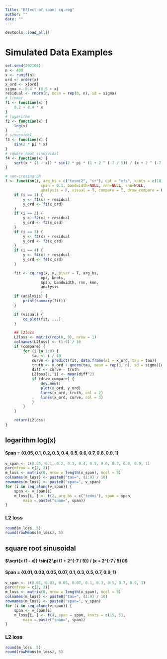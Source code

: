 ```yaml
---
Title: "Effect of span: cq.reg"
author: ""
date: ""
---
```


```r
devtools::load_all()
```

# Simulated Data Examples
```r
set.seed(202104)
n <- 400
x <- runif(n)
ord <- order(x)
x_ord <- x[ord]
sigma <- 0.4 * (0.5 + x)
residual <- rnorm(n, mean = rep(0, n), sd = sigma)
# linear
f1 <- function(x) {
    0.2 + 0.4 * x
}
# logarithm
f2 <- function(x) {
    log(x)
}
# sinusoidal
f3 <- function(x) {
    sin(2 * pi * x)
}
# square root sinusoidal
f4 <- function(x) {
    sqrt(x * (1 - x)) * sin(2 * pi * (1 + 2 ^ (-7 / 5)) / (x + 2 ^ (-7 / 5)))
}

# non-crosing QR
f <- function(i, arg_bs = c("tesmi2", "cr"), opt = "efs", knots = c(10, 10),
                span = 0.1, bandwidth=NULL, rnn=NULL, knn=NULL,
                analysis = F, visual = T, compare = T, draw_compare = F, ...) {
    if (i == 1) {
        y <- f1(x) + residual
        y_ord <- f1(x_ord)
    }
    if (i == 2) {
        y <- f2(x) + residual
        y_ord <- f2(x_ord)
    }
    if (i == 3) {
        y <- f3(x) + residual
        y_ord <- f3(x_ord)
    }
    if (i == 4) {
        y <- f4(x) + residual
        y_ord <- f4(x_ord)
    }

    fit <- cq.reg(x, y, bivar = T, arg_bs,
                opt, knots,
                span, bandwidth, rnn, knn,
                analysis
                )
    if (analysis) {
        print(summary(fit))
    }

    if (visual) {
        cq_plot(fit, ...)
    }

    ## l2loss
    L2loss <- matrix(rep(0, 9), nrow = 1)
    colnames(L2loss) <- (1:9) / 10
    if (compare) {
        for (i in 1:9) {
            tau <- i / 10
            curve <- predict(fit, data.frame(x1 = x_ord, tau = tau))
            truth <- y_ord + qnorm(tau, mean = rep(0, n), sd = sigma)[ord]
            diff <- curve - truth
            L2loss[1, i] <- mean(diff^2)
            if (draw_compare) {
                dev.new()
                plot(x_ord, y_ord)
                lines(x_ord, truth, col = 2)
                lines(x_ord, curve, col = 3)
            }
        }
    }

    return(L2loss)
}
```

## logarithm log(x)
#### Span = $\{0.05, 0.1, 0.2, 0.3, 0.4, 0.5, 0.6, 0.7, 0.8, 0.9, 1\}$
```r
v_span <- c(0.05, 0.1, 0.2, 0.3, 0.4, 0.5, 0.6, 0.7, 0.8, 0.9, 1)
par(mfrow = c(2, 2))
m_loss <- matrix(0, nrow = length(v_span), ncol = 9)
colnames(m_loss) <- paste0("tau=", (1:9) / 10)
rownames(m_loss) <- paste0("span=", v_span)
for (i in seq_along(v_span)) {
    span <- v_span[i]
    m_loss[i, ] <- f(2, arg_bs = c("tedmi"), span = span,
        main = paste("span=", span))
}
```

### L2 loss
```r
round(m_loss, 5)
round(rowMeans(m_loss), 5)
```
## square root sinusoidal
#### $\sqrt{x (1 - x)}  \sin(2  \pi  (1 + 2^{-7 / 5}) / (x + 2^{-7 / 5}))$
#### Span = $\{0.01, 0.03, 0.05, 0.07, 0.1, 0.3, 0.5, 0.7, 0.9, 1\}$
```r
v_span <- c(0.01, 0.03, 0.05, 0.07, 0.1, 0.3, 0.5, 0.7, 0.9, 1)
par(mfrow = c(2, 2))
m_loss <- matrix(0, nrow = length(v_span), ncol = 9)
colnames(m_loss) <- paste0("tau=", (1:9) / 10)
rownames(m_loss) <- paste0("span=", v_span)
for (i in seq_along(v_span)) {
    span <- v_span[i]
    m_loss[i, ] <- f(4, span = span, knots = c(15, 5),
        main = paste("span=", span))
}
```

### L2 loss
```r
round(m_loss, 5)
round(rowMeans(m_loss), 5)
```
